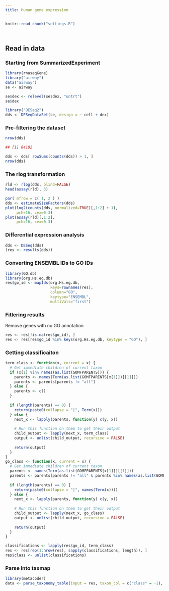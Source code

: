 ```yaml
---
title: Human gene expression
---
```


```r
knitr::read_chunk("settings.R")
```

```r
```

```r
```

## Read in data

### Starting from SummarizedExperiment

```r
library(rnaseqGene)
library("airway")
data("airway")
se <- airway
```

```r
se$dex <- relevel(se$dex, "untrt")
se$dex
```

```r
library("DESeq2")
dds <- DESeqDataSet(se, design = ~ cell + dex)
```

### Pre-filtering the dataset

```r
nrow(dds)

## [1] 64102

dds <- dds[ rowSums(counts(dds)) > 1, ]
nrow(dds)
```

### The rlog transformation

```r
rld <- rlog(dds, blind=FALSE)
head(assay(rld), 3)
```


```r
par( mfrow = c( 1, 2 ) )
dds <- estimateSizeFactors(dds)
plot(log2(counts(dds, normalized=TRUE)[,1:2] + 1),
     pch=16, cex=0.3)
plot(assay(rld)[,1:2],
     pch=16, cex=0.3)
```


### Differential expression analysis

```r
dds <- DESeq(dds)
(res <- results(dds))
```




### Converting ENSEMBL IDs to GO IDs


```r
library(GO.db)
library(org.Hs.eg.db)
res$go_id <- mapIds(org.Hs.eg.db,
                    keys=rownames(res),
                    column="GO",
                    keytype="ENSEMBL",
                    multiVals="first")
```


### Fitlering results 

Remove genes with no GO annotation 

```r
res <- res[!is.na(res$go_id), ]
res <- res[res$go_id %in% keys(org.Hs.eg.db, keytype = "GO"), ]

```


### Getting classificaiton

```r
term_class <- function(x, current = x) {
  # Get immediate children of current taxon
  if (x[1] %in% names(as.list(GOMFPARENTS))) {
    parents <- names(Term(as.list(GOMFPARENTS[x[1]])[[1]]))
    parents <- parents[parents != "all"]
  } else {
    parents <- c()
  }
  
  if (length(parents) == 0) {
    return(paste0(collapse = "|", Term(x)))
  } else {
    next_x <- lapply(parents, function(y) c(y, x))
    
    # Run this function on them to get their output
    child_output <- lapply(next_x, term_class)
    output <- unlist(child_output, recursive = FALSE)
    
    return(output)
  }
}
go_class <- function(x, current = x) {
  # Get immediate children of current taxon
  parents <- names(Term(as.list(GOMFPARENTS[x[1]])[[1]]))
  parents <- parents[parents != "all" & parents %in% names(as.list(GOMFPARENTS))]
  
  if (length(parents) == 0) {
    return(paste0(collapse = "|", names(Term(x))))
  } else {
    next_x <- lapply(parents, function(y) c(y, x))
    
    # Run this function on them to get their output
    child_output <- lapply(next_x, go_class)
    output <- unlist(child_output, recursive = FALSE)
    
    return(output)
  }
}
```



```r
classifications <- lapply(res$go_id, term_class)
res <- res[rep(1:nrow(res), sapply(classifications, length)), ]
res$class <- unlist(classifications)
```


### Parse into taxmap

```r
library(metacoder)
data <- parse_taxonomy_table(input = res, taxon_col = c("class" = -1), other_col_type = "obs_info", class_sep = "\\|")
```


